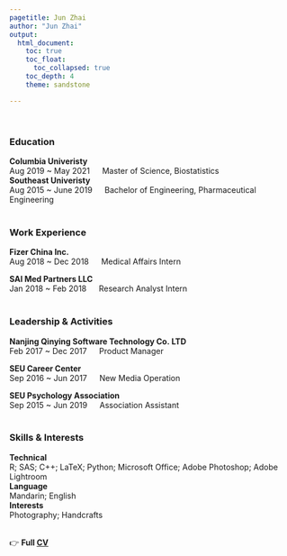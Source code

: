 ```yaml
---
pagetitle: Jun Zhai
author: "Jun Zhai"
output: 
  html_document:
    toc: true
    toc_float:    
      toc_collapsed: true
    toc_depth: 4
    theme: sandstone

---
```

\

### Education
**Columbia Univeristy**  
Aug 2019 ~ May 2021 &emsp; Master of Science, Biostatistics                                                                                                                
**Southeast Univeristy**  
Aug 2015 ~ June 2019 &emsp; Bachelor of Engineering, Pharmaceutical Engineering   
</br>

### Work Experience  
**Fizer China Inc.**							           	            	               
Aug 2018 ~ Dec 2018 &emsp; Medical Affairs Intern   

**SAI Med Partners LLC**					           	                                       
Jan 2018 ~ Feb 2018 &emsp; Research Analyst Intern  
</br>

### Leadership & Activities  
**Nanjing Qinying Software Technology Co. LTD**                   
Feb 2017 ~ Dec 2017 &emsp; Product Manager   				 				                               

**SEU Career Center**	 
Sep 2016 ~ Jun 2017 &emsp; New Media Operation  	

**SEU Psychology Association**  
Sep 2015 ~ Jun 2019 &emsp; Association Assistant       
</br>

### Skills & Interests   
**Technical**    
R; SAS; C++; LaTeX; Python; Microsoft Office; Adobe Photoshop; Adobe Lightroom     
**Language**   
Mandarin; English  
**Interests**   
Photography; Handcrafts   
</br>

👉 **Full [CV](./CV.pdf)**

</br>
</br>
<div class="tocify-extend-page" data-unique="tocify-extend-page" style="height: 0;"></div>
